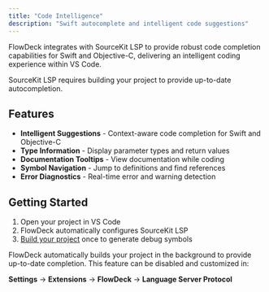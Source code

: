 ```yaml
---
title: "Code Intelligence"
description: "Swift autocomplete and intelligent code suggestions"
---
```


FlowDeck integrates with SourceKit LSP to provide robust code completion capabilities for Swift and Objective-C, delivering an intelligent coding experience within VS Code.

<Warning>
  SourceKit LSP requires building your project to provide up-to-date autocompletion.   
</Warning>

## Features

- **Intelligent Suggestions** - Context-aware code completion for Swift and Objective-C
- **Type Information** - Display parameter types and return values
- **Documentation Tooltips** - View documentation while coding
- **Symbol Navigation** - Jump to definitions and find references
- **Error Diagnostics** - Real-time error and warning detection

## Getting Started

1. Open your project in VS Code
2. FlowDeck automatically configures SourceKit LSP
3. [Build your project](/the-basics/building) once to generate debug symbols

<Info>
  FlowDeck automatically builds your project in the background to provide up-to-date completion. This feature can be disabled and customized in:

  **Settings** → **Extensions** → **FlowDeck** → **Language Server Protocol** 
</Info>
